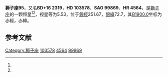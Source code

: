 {{Starbox begin
| name = 獅子座95
}}
{{Starbox observe
| epoch = [[J2000.0|J2000.0]]
| constell = [[獅子座|獅子座]]<ref name=SIMBAD>{{cite web
 | url=http://simbad.u-strasbg.fr/simbad/sim-id?Ident=HR+4564
 | title=Pulsating variable Star
 | publisher=Centre de Données astronomiques de Strasbourg
 | work=SIMBAD
 | accessdate=2012-07-13
 | archive-date=2019-09-18
 | archive-url=https://web.archive.org/web/20190918043014/http://simbad.u-strasbg.fr/simbad/sim-id?Ident=HR+4564
 | dead-url=no
 }}</ref><ref name=DATA>{{cite web
 | url=http://vizier.u-strasbg.fr/viz-bin/VizieR-5?-out.add=.&-source=5050&-corr=PK=HR&-out.max=9999&HR=4564
 | title=VizieR Detailed Page
 | accessdate=2012-07-13
 | archive-date=2016-03-04
 | archive-url=https://web.archive.org/web/20160304230431/http://vizier.u-strasbg.fr/viz-bin/VizieR-5?-out.add=.&-source=5050&-corr=PK=HR&-out.max=9999&HR=4564
 | dead-url=no
 }}</ref>
| 星官 = 
| ra = {{RA|11|55|40.5}}<ref name=SIMBAD /><ref name=DATA />
| dec = {{DEC|+15|38|48}}<ref name=SIMBAD /><ref name=DATA />
| appmag_v = 5.53<ref name=SIMBAD /><ref name=DATA />
}}
{{Starbox character
| class = A3V<ref name=SIMBAD /><ref name=DATA />
| b-v = 0.11<ref name=SIMBAD /><ref name=DATA />
| u-b = 0.12<ref name=SIMBAD /><ref name=DATA />
| r-i = <ref name=SIMBAD /><ref name=DATA />
| variable = 
}}
{{Starbox astrometry
| radial_v = 0.12
| prop_mo_ra = -21
| parallax = -0.003
| p_error = 
}}
{{Starbox catalog
| names =BD+16 2319，[[SAO星表|SAO]] 99869，[[HD星表|HD]] 103578，[[HR星表|HR]] 4564}}
{{Starbox reference |Simbad=HR+4564}}
{{Starbox end}}

'''獅子座95'''，又名'''BD+16 2319'''，'''HD 103578'''、'''SAO 99869'''、'''HR 4564'''，是[[獅子座|獅子座]]的一颗恒星<ref name=SIMBAD /><ref name=DATA />，视星等为5.53，位于[[銀道座標系|銀經]]251.67，[[銀道座標系|銀緯]]72.7，其[[B1900.0|B1900.0]]坐标为赤經{{RA|11|50|31.9}}，赤緯{{DEC|+16|72.7|12}}。

== 参考文献 ==
{{reflist}}

{{star-stub}}

{{獅子座恒星}}
[[Category:獅子座|Category:獅子座]]
[[Category:HD和HDE天體|103578]]
[[Category:HR天體|4564]]
[[Category:SAO天體|99869]]